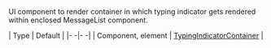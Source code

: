 UI component to render container in which typing indicator gets rendered within enclosed MessageList component.

| Type | Default |
|- -|- -|
| Component, element | [TypingIndicatorContainer](https://github.com/GetStream/stream-chat-react-native/blob/master/package/src/components/MessageList/TypingIndicatorContainer.tsx) |

